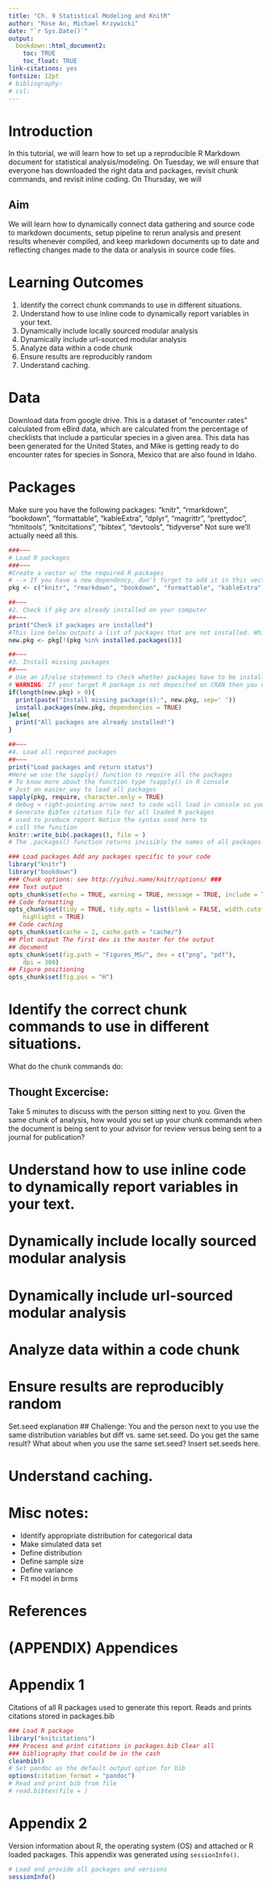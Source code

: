 ```yaml
---
title: "Ch. 9 Statistical Modeling and KnitR"
author: "Rose An, Michael Krzywicki"
date: "`r Sys.Date()`"
output: 
  bookdown::html_document2:
    toc: TRUE
    toc_float: TRUE
link-citations: yes
fontsize: 12pt
# bibliography: 
# csl: 
---
```

# Introduction
In this tutorial, we will learn how to set up a reproducible R Markdown document for statistical analysis/modeling. On Tuesday, we will ensure that everyone has downloaded the right data and packages, revisit chunk commands, and revisit inline coding. On Thursday, we will 

## Aim
We will learn how to dynamically connect data gathering and source code to markdown documents, setup pipeline to rerun analysis and present results whenever compiled, and keep markdown documents up to date and reflecting changes made to the data or analysis in source code files.

# Learning Outcomes
1. Identify the correct chunk commands to use in different situations.
2. Understand how to use inline code to dynamically report variables in your text.
3. Dynamically include locally sourced modular analysis
4. Dynamically include url-sourced modular analysis
5. Analyze data within a code chunk
6. Ensure results are reproducibly random
7. Understand caching.

# Data
Download data from google drive. This is a dataset of "encounter rates" calculated from eBird data, which are calculated from the percentage of checklists that include a particular species in a given area. This data has been generated for the United States, and Mike is getting ready to do encounter rates for species in Sonora, Mexico that are also found in Idaho. 

# Packages
Make sure you have the following packages: "knitr", "rmarkdown", "bookdown", "formattable", "kableExtra", "dplyr", "magrittr", "prettydoc", "htmltools", "knitcitations", "bibtex", "devtools", "tidyverse"
Not sure we'll actually need all this.

```r
###~~~
# Load R packages
###~~~
#Create a vector w/ the required R packages
# --> If you have a new dependency, don't forget to add it in this vector
pkg <- c("knitr", "rmarkdown", "bookdown", "formattable", "kableExtra", "dplyr", "magrittr", "prettydoc", "htmltools", "knitcitations", "bibtex", "devtools", "tidyverse")

##~~~
#2. Check if pkg are already installed on your computer
##~~~
print("Check if packages are installed")
#This line below outputs a list of packages that are not installed. Which ones of the packages above are installed in computer, print packages that are not installed. Should print 0.
new.pkg <- pkg[!(pkg %in% installed.packages())]

##~~~
#3. Install missing packages
##~~~
# Use an if/else statement to check whether packages have to be installed
# WARNING: If your target R package is not deposited on CRAN then you need to adjust code/function
if(length(new.pkg) > 0){
  print(paste("Install missing package(s):", new.pkg, sep=' '))
  install.packages(new.pkg, dependencies = TRUE)
}else{
  print("All packages are already installed!")
}

##~~~
#4. Load all required packages
##~~~
print("Load packages and return status")
#Here we use the sapply() function to require all the packages
# To know more about the function type ?sapply() in R console
# Just an easier way to load all packages
sapply(pkg, require, character.only = TRUE)
# debug = right-pointing arrow next to code will load in console so you can go line by line and debug. pressing this also seemed to resolve the CRAN needs a mirror error
# Generate BibTex citation file for all loaded R packages
# used to produce report Notice the syntax used here to
# call the function
knitr::write_bib(.packages(), file = )
# The .packages() function returns invisibly the names of all packages loaded in the current R session (to see the output, use .packages(all.available = TRUE)). This ensures that all packages used in your code will have their citation entries written to the .bib file. This packages is then used in the Appendix to cite the code used
```

```r
### Load packages Add any packages specific to your code
library("knitr")
library("bookdown")
### Chunk options: see http://yihui.name/knitr/options/ ###
### Text output
opts_chunk$set(echo = TRUE, warning = TRUE, message = TRUE, include = TRUE)
## Code formatting
opts_chunk$set(tidy = TRUE, tidy.opts = list(blank = FALSE, width.cutoff = 60),
    highlight = TRUE)
## Code caching
opts_chunk$set(cache = 2, cache.path = "cache/")
## Plot output The first dev is the master for the output
## document
opts_chunk$set(fig.path = "Figures_MS/", dev = c("png", "pdf"),
    dpi = 300)
## Figure positioning
opts_chunk$set(fig.pos = "H")
```

# Identify the correct chunk commands to use in different situations.
What do the chunk commands do:

## Thought Excercise:
Take 5 minutes to discuss with the person sitting next to you. Given the same chunk of analysis, how would you set up your chunk commands when the document is being sent to your advisor for review versus being sent to a journal for publication?

# Understand how to use inline code to dynamically report variables in your text.

# Dynamically include locally sourced modular analysis

# Dynamically include url-sourced modular analysis

# Analyze data within a code chunk

# Ensure results are reproducibly random
Set.seed explanation
## Challenge:
You and the person next to you use the same distribution variables but diff vs. same set.seed. Do you get the same result? What about when you use the same set.seed? Insert set.seeds here.

# Understand caching.

# Misc notes:
+ Identify appropriate distribution for categorical data
+ Make simulated data set
+ Define distribution
+ Define sample size
+ Define variance
+ Fit model in brms

# References

<div id="refs"></div>


# (APPENDIX) Appendices {-}

# Appendix 1

Citations of all R packages used to generate this report. Reads and prints citations stored in packages.bib
```r
### Load R package
library("knitcitations")
### Process and print citations in packages.bib Clear all
### bibliography that could be in the cash
cleanbib()
# Set pandoc as the default output option for bib
options(citation_format = "pandoc")
# Read and print bib from file
# read.bibtex(file = )
```

# Appendix 2

Version information about R, the operating system (OS) and attached or R loaded packages. This appendix was generated using `sessionInfo()`.

```r
# Load and provide all packages and versions
sessionInfo()
```



